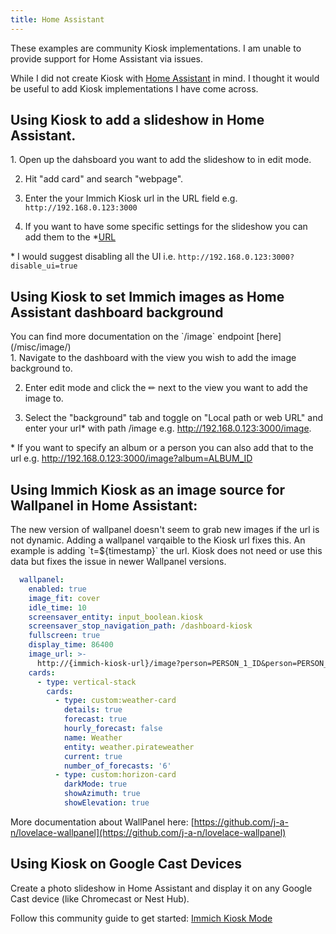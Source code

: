 ```yaml
---
title: Home Assistant
---
```



<Aside type="note">
 These examples are community Kiosk implementations.
 I am unable to provide support for Home Assistant via issues.
</Aside>

While I did not create Kiosk with [Home Assistant](https://www.home-assistant.io) in mind. I thought it would be useful to add Kiosk implementations I have come across.

## Using Kiosk to add a slideshow in Home Assistant.

<Steps>
1. Open up the dahsboard you want to add the slideshow to in edit mode.

2. Hit "add card" and search "webpage".

3. Enter the your Immich Kiosk url in the URL field e.g. `http://192.168.0.123:3000`

4. If you want to have some specific settings for the slideshow you can add them to the *[URL](#changing-settings-via-url)
</Steps>

\* I would suggest disabling all the UI i.e. `http://192.168.0.123:3000?disable_ui=true`

## Using Kiosk to set Immich images as Home Assistant dashboard background

<Aside type="note">
    You can find more documentation on the `/image` endpoint [here](/misc/image/)
</Aside>

<Steps>
1. Navigate to the dashboard with the view you wish to add the image background to.

2. Enter edit mode and click the ✏ next to the view you want to add the image to.

3. Select the "background" tab and toggle on "Local path or web URL" and enter your url* with path /image e.g. http://192.168.0.123:3000/image.
</Steps>

\* If you want to specify an album or a person you can also add that to the url e.g. http://192.168.0.123:3000/image?album=ALBUM_ID

## Using Immich Kiosk as an image source for Wallpanel in Home Assistant:

<Aside type="tip">
 The new version of wallpanel doesn't seem to grab new images if the url is not dynamic.
 Adding a wallpanel varqaible to the Kiosk url fixes this.
 An example is adding `t=${timestamp}` the url.
 Kiosk does not need or use this data but fixes the issue in newer Wallpanel versions.
</Aside>

```yaml
  wallpanel:
    enabled: true
    image_fit: cover
    idle_time: 10
    screensaver_entity: input_boolean.kiosk
    screensaver_stop_navigation_path: /dashboard-kiosk
    fullscreen: true
    display_time: 86400
    image_url: >-
      http://{immich-kiosk-url}/image?person=PERSON_1_ID&person=PERSON_2_ID&t=${timestamp}
    cards:
      - type: vertical-stack
        cards:
          - type: custom:weather-card
            details: true
            forecast: true
            hourly_forecast: false
            name: Weather
            entity: weather.pirateweather
            current: true
            number_of_forecasts: '6'
          - type: custom:horizon-card
            darkMode: true
            showAzimuth: true
            showElevation: true
```

More documentation about WallPanel here: [https://github.com/j-a-n/lovelace-wallpanel](https://github.com/j-a-n/lovelace-wallpanel)

## Using Kiosk on Google Cast Devices

Create a photo slideshow in Home Assistant and display it on any Google Cast device (like Chromecast or Nest Hub).

Follow this community guide to get started: [Immich Kiosk Mode](https://github.com/chris-burrow-apps/home-assistant-blueprints/blob/main/immich/immich_kiosk_mode.md)
